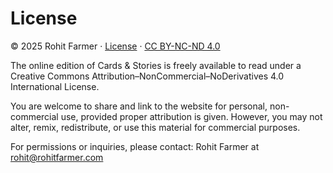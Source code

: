 # License

© 2025 Rohit Farmer · [License](license.html) ·
[CC BY-NC-ND 4.0](https://creativecommons.org/licenses/by-nc-nd/4.0/)

The online edition of Cards & Stories is freely available to read under a Creative Commons Attribution–NonCommercial–NoDerivatives 4.0 International License.

You are welcome to share and link to the website for personal, non-commercial use, provided proper attribution is given. However, you may not alter, remix, redistribute, or use this material for commercial purposes.

For permissions or inquiries, please contact: Rohit Farmer at [rohit@rohitfarmer.com](mailto:rohit@rohitfarmer.com)